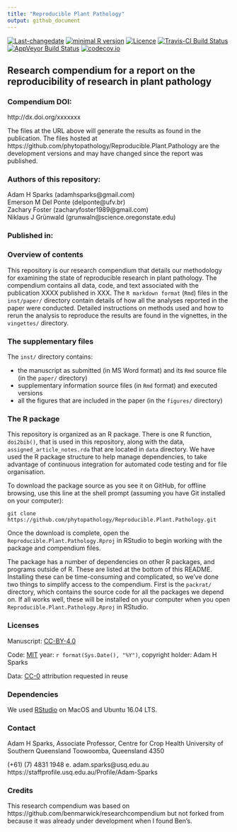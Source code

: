 ```yaml
---
title: "Reproducible Plant Pathology"
output: github_document
---
```


[![Last-changedate](https://img.shields.io/badge/last%20change-`r gsub('-', '--', Sys.Date())`-brightgreen.svg)](https://github.com/phytopathology/Reproducible.Plant.Pathology/commits/master) 
[![minimal R version](https://img.shields.io/badge/R%3E%3D-`r as.character(getRversion())`-brightgreen.svg)](https://cran.r-project.org/)
[![Licence](https://img.shields.io/github/license/mashape/apistatus.svg)](http://choosealicense.com/licenses/mit/) 
[![Travis-CI Build Status](https://travis-ci.org/phytopathology/Reproducible.Plant.Pathology.png?branch=master)](https://travis-ci.org/phytopathology/Reproducible.Plant.Pathology) 
[![AppVeyor Build Status](https://ci.appveyor.com/api/projects/status/github/phytopathology/Reproducible.Plant.Pathology?branch=master&svg=true)](https://ci.appveyor.com/project/phytopathology/Reproducible.Plant.Pathology)
[![codecov.io](https://codecov.io/github/phytopathology/Reproducible.Plant.Pathology/coverage.svg?branch=master)](https://codecov.io/github/phytopathology/Reproducible.Plant.Pathology?branch=master) 

## Research compendium for a report on the reproducibility of research in plant pathology

### Compendium DOI: 
 
http://dx.doi.org/xxxxxxx

The files at the URL above will generate the results as found in the publication. The files hosted at https://github.com/phytopathology/Reproducible.Plant.Pathology are the development versions and may have changed since the report was published.

### Authors of this repository:

Adam H Sparks (adamhsparks@gmail.com)  
Emerson M Del Ponte (delponte@ufv.br)  
Zachary Foster (zacharyfoster1989@gmail.com)  
Niklaus J Grünwald (grunwaln@science.oregonstate.edu)

### Published in: 

### Overview of contents

This repository is our research compendium that details our methodology for examining the state of reproducible research in plant pathology. The compendium contains all data, code, and text associated with the publication XXXX published in XXX. The `R markdown format` (`Rmd`) files in the `inst/paper/` directory contain details of how all the analyses reported in the paper were conducted. Detailed instructions on methods used and how to rerun the analysis to reproduce the results are found in the vignettes, in the `vingettes/` directory.

### The supplementary files

The `inst/` directory contains:

- the manuscript as submitted (in MS Word format) and its `Rmd` source file (in the `paper/` directory)  
- supplementary information source files (in `Rmd` format) and executed versions  
- all the figures that are included in the paper (in the `figures/` directory)  

### The R package 

This repository is organized as an R package. There is one R function, `doi2bib()`, that is used in this repository, along with the data, `assigned_article_notes.rda` that are located in `data` directory. We have used the R package structure to help manage dependencies, to take advantage of continuous integration for automated code testing and for file organisation.

To download the package source as you see it on GitHub, for offline browsing, use this line at the shell prompt (assuming you have Git installed on your computer):

```
git clone https://github.com/phytopathology/Reproducible.Plant.Pathology.git
```

Once the download is complete, open the `Reproducible.Plant.Pathology.Rproj` in RStudio to begin working with the package and compendium files. 

The package has a number of dependencies on other R packages, and programs outside of R. These are listed at the bottom of this README. Installing these can be time-consuming and complicated, so we've done two things to simplify access to the compendium. First is the `packrat/` directory, which contains the source code for all the packages we depend on. If all works well, these will be installed on your computer when you open `Reproducible.Plant.Pathology.Rproj` in RStudio. <!--- Second is our Docker image that includes all the necessary software, code and data to run our analysis. The Docker image may give a quicker entry point to the project, and is more self-contained, so might save some fiddling with installing things.   


### The Docker image 

A Docker image is a lightweight GNU/Linux virtual computer that can be run as a piece of software on Windows and OSX (and other Linux systems). To capture the complete computational environment used for this project we have a Dockerfile that specifies how to make the Docker image that we developed this project in. The Docker image includes all of the software dependencies needed to run the code in this project, as well as the R package and other compendium files. To launch the Docker image for this project, first, [install Docker](https://docs.docker.com/installation/) on your computer. At the Docker prompt, enter:

    docker run -dp 8787:8787 phytopathology/Reproducible.Plant.Pathology

This will start a server instance of RStudio. Then open your web browser at localhost:8787 or or run `docker-machine ip default` in the shell to find the correct IP address, and log in with rstudio/rstudio.

Once logged in, use the Files pane (bottom right) to navigate to `/` (the root directory), then open the folder for this project, and open the `.Rproj` file for this project. Once that's open, you'll see the `analysis/paper` directory in the Files pane where you can find the R markdown document, and knit them to produce the results in the paper. More information about using RStudio in Docker is avaiable at the [Rocker](https://github.com/rocker-org) [wiki](https://github.com/rocker-org/rocker/wiki/Using-the-RStudio-image) pages.
 
We developed and tested the package on this Docker container, so this is the only platform that We're confident it works on, and so recommend to anyone wanting to use this package to generate the vignette, etc. 
--->

### Licenses

Manuscript: [CC-BY-4.0](http://creativecommons.org/licenses/by/4.0/)

Code: [MIT](http://opensource.org/licenses/MIT) year: `r format(Sys.Date(), "%Y")`, copyright holder: Adam H Sparks

Data: [CC-0](http://creativecommons.org/publicdomain/zero/1.0/) attribution requested in reuse

### Dependencies

We used [RStudio](http://www.rstudio.com/products/rstudio/) on MacOS and Ubuntu 16.04 LTS.

### Contact

Adam H Sparks, Associate Professor, Centre for Crop Health
University of Southern Queensland
Toowoomba, Queensland 4350

(+61) (7) 4831 1948   e. adam.sparks@usq.edu.au
https://staffprofile.usq.edu.au/Profile/Adam-Sparks

### Credits
This research compendium was based on https://github.com/benmarwick/researchcompendium but not
forked from because it was already under development when I found Ben's.

